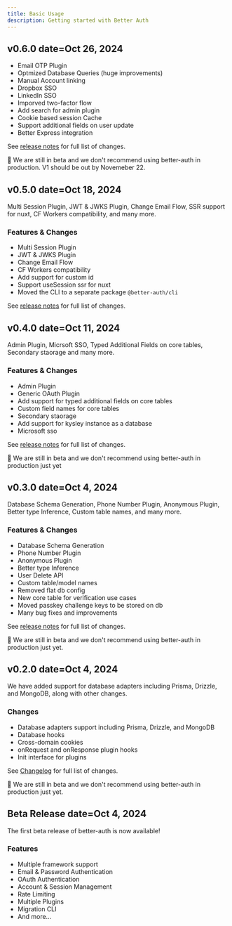 ```yaml
---
title: Basic Usage
description: Getting started with Better Auth
---
```


## v0.6.0 date=Oct 26, 2024

- Email OTP Plugin
- Optmized Database Queries (huge improvements)
- Manual Account linking
- Dropbox SSO
- LinkedIn SSO
- Imporved two-factor flow
- Add search for admin plugin
- Cookie based session Cache
- Support additional fields on user update
- Better Express integration

See [release notes](https://github.com/better-auth/better-auth/releases/tag/v0.6.0) for full list of changes.

<Badge>
🚧 We are still in beta and we don't recommend using better-auth in production. V1 should be out by Novemeber 22.
</Badge>

## v0.5.0 date=Oct 18, 2024

Multi Session Plugin, JWT & JWKS Plugin, Change Email Flow, SSR support for nuxt, CF Workers compatibility, and many more.

### Features & Changes

- Multi Session Plugin
- JWT & JWKS Plugin
- Change Email Flow
- CF Workers compatibility
- Add support for custom id
- Support useSession ssr for nuxt
- Moved the CLI to a separate package `@better-auth/cli`

See [release notes](https://github.com/better-auth/better-auth/releases/tag/v0.5.0) for full list of changes.

## v0.4.0  date=Oct 11, 2024

Admin Plugin, Micrsoft SSO, Typed Additional Fields on core tables, Secondary staorage and many more.

### Features & Changes

- Admin Plugin
- Generic OAuth Plugin
- Add support for typed additional fields on core tables
- Custom field names for core tables
- Secondary staorage
- Add support for kysley instance as a database
- Microsoft sso

See [release notes](https://github.com/better-auth/better-auth/releases/tag/v0.4.0) for full list of changes.

<Badge>
🚧 We are still in beta and we don't recommend using better-auth in production just yet
</Badge>

## v0.3.0 date=Oct 4, 2024

Database Schema Generation, Phone Number Plugin, Anonymous Plugin, Better type Inference, Custom table names, and many more.

### Features & Changes

- Database Schema Generation
- Phone Number Plugin
- Anonymous Plugin
- Better type Inference
- User Delete API
- Custom table/model names
- Removed flat db config
- New core table for verification use cases
- Moved passkey challenge keys to be stored on db
- Many bug fixes and improvements

See [release notes](https://github.com/better-auth/better-auth/releases/tag/v0.3.0) for full list of changes.

<Badge>
🚧 We are still in beta and we don't recommend using better-auth in production just yet.
</Badge>

## v0.2.0 date=Oct 4, 2024

We have added support for database adapters including Prisma, Drizzle, and MongoDB, along with other changes.

### Changes

- Database adapters support including Prisma, Drizzle, and MongoDB
- Database hooks
- Cross-domain cookies
- onRequest and onResponse plugin hooks
- Init interface for plugins

See [Changelog](https://github.com/better-auth/better-auth/releases/tag/v0.2.0) for full list of changes.

<Badge>
🚧 We are still in beta and we don't recommend using better-auth in production just yet.
</Badge>

## Beta Release date=Oct 4, 2024

The first beta release of better-auth is now available!

### Features

- Multiple framework support
- Email & Password Authentication
- OAuth Authentication
- Account & Session Management
- Rate Limiting
- Multiple Plugins
- Migration CLI
- And more...

